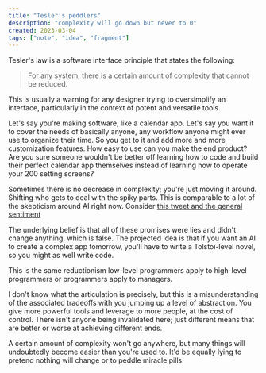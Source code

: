 ```yaml
---
title: "Tesler's peddlers"
description: "complexity will go down but never to 0"
created: 2023-03-04
tags: ["note", "idea", "fragment"]
---
```


Tesler's law is a software interface principle that states the following:

> For any system, there is a certain amount of complexity that cannot be reduced.

This is usually a warning for any designer trying to oversimplify an interface, particularly in the context of potent and versatile tools.

Let's say you're making software, like a calendar app. Let's say you want it to cover the needs of basically anyone, any workflow anyone might ever use to organize their time. So you get to it and add more and more customization features.
How easy to use can you make the end product? Are you sure someone wouldn't be better off learning how to code and build their perfect calendar app themselves instead of learning how to operate your 200 setting screens?

Sometimes there is no decrease in complexity; you're just moving it around. Shifting who gets to deal with the spiky parts.
This is comparable to a lot of the skepticism around AI right now.
Consider [this tweet and the general sentiment](https://twitter.com/garybernhardt/status/1631866199515738113)

The underlying belief is that all of these promises were lies and didn't change anything, which is false. The projected idea is that if you want an AI to create a complex app tomorrow, you'll have to write a Tolstoï-level novel, so you might as well write code.

This is the same reductionism low-level programmers apply to high-level programmers or programmers apply to managers.

I don't know what the articulation is precisely, but this is a misunderstanding of the associated tradeoffs with you jumping up a level of abstraction. You give more powerful tools and leverage to more people, at the cost of control. There isn't anyone being invalidated here; just different means that are better or worse at achieving different ends.

A certain amount of complexity won't go anywhere, but many things will undoubtedly become easier than you're used to. It'd be equally lying to pretend nothing will change or to peddle miracle pills.
